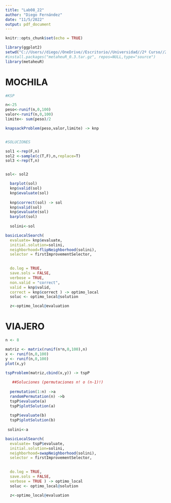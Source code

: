 ---
title: "Lab08_22"
author: "Diego Fernández"
date: "11/5/2022"
output: pdf_document
---

```{r setup, include=FALSE}
knitr::opts_chunk$set(echo = TRUE)
```

```{r}
library(ggplot2)
setwd("C://Users//diego//OneDrive//Escritorio//Universidad//2º Curso//2//Investigacion Operativa//Laboratorios//Lab08")
#install.packages("metaheuR_0.3.tar.gz", repos=NULL,type="source")
library(metaheuR)
```



# MOCHILA

```{r}
#KSP 

n<-25
peso<-runif(n,0,100)
valor<-runif(n,0,100)
limite<- sum(peso)/2

knapsackProblem(peso,valor,limite) -> knp


#SOLUCIONES

sol1 <-rep(F,n)
sol2 <-sample(c(T,F),n,replace=T)
sol3 <-rep(T,n)


sol<- sol2

  barplot(sol)
  knp$valid(sol)
  knp$evaluate(sol)
  
  knp$correct(sol) -> sol
  knp$valid(sol)
  knp$evaluate(sol)
  barplot(sol)
  
  solini<-sol


```
```{r}
basicLocalSearch(
  evaluate= knp$evaluate,
  initial.solution=solini,
  neighborhood=flipNeighborhood(solini), 
  selector = firstImprovementSelector,

  
  do.log = TRUE, 
  save.sols = FALSE, 
  verbose = TRUE,
  non.valid = "correct", 
  valid = knp$valid, 
  correct = knp$correct ) -> optimo_local
  soluc <- optimo_local@solution

  z<-optimo_local@evaluation
```

# VIAJERO

```{r}

n <- 8

matriz <- matrix(runif(n*n,0,100),n)
x <- runif(n,0,100)
y <- runif(n,0,100)
plot(x,y)

tspProblem(matriz,cbind(x,y)) -> tspP
 
   ##Soluciones (permutaciones n! o (n-1)!)
  
  permutation(1:n) ->a
  randomPermutation(n) ->b
  tspP$evaluate(a)  
  tspP$plotSolution(a)
  
  tspP$evaluate(b)  
  tspP$plotSolution(b)
  
 solini<-a


```
```{r}
basicLocalSearch(
  evaluate= tspP$evaluate,
  initial.solution=solini, 
  neighborhood=swapNeighborhood(solini),
  selector = firstImprovementSelector,

  
  do.log = TRUE, 
  save.sols = FALSE, 
  verbose = TRUE ) -> optimo_local
  soluc <- optimo_local@solution

  z<-optimo_local@evaluation
```



